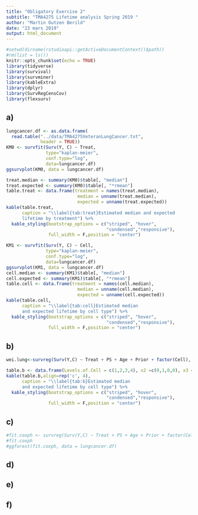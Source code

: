 ```yaml
---
title: "Obligatory Exercise 2"
subtitle: "TMA4275 Lifetime analysis Spring 2019 "
author: "Martin Outzen Berild"
date: "23 mars 2019"
output: html_document
---
```


```r
#setwd(dirname(rstudioapi::getActiveDocumentContext()$path))
#rm(list = ls())
knitr::opts_chunk$set(echo = TRUE)
library(tidyverse)
library(survival)
library(survminer)
library(kableExtra)
library(dplyr)
library(SurvRegCensCov)
library(flexsurv)
```
## a)
```r
lungcancer.df <- as.data.frame(
  read.table("../data/TMA4275VeteranLungCancer.txt", 
             header = TRUE))
KM0 <- survfit(Surv(Y, C) ~ Treat,  
               type="kaplan-meier", 
               conf.type="log", 
               data=lungcancer.df)
ggsurvplot(KM0, data = lungcancer.df)

treat.median <- summary(KM0)$table[, "median"]
treat.expected <- summary(KM0)$table[, "*rmean"]
table.treat <- data.frame(treatment = names(treat.median),
                           median = unname(treat.median),
                           expected = unname(treat.expected))
kable(table.treat,
      caption = "\\label{tab:treat}Estimated median and expected 
      lifetime by treatment") %>% 
  kable_styling(bootstrap_options = c("striped", "hover", 
                                      "condensed","responsive"),
                full_width = F,position = "center")
```
```r
KM1 <- survfit(Surv(Y, C) ~ Cell,  
               type="kaplan-meier", 
               conf.type="log", 
               data=lungcancer.df)
ggsurvplot(KM1, data = lungcancer.df)
cell.median <- summary(KM1)$table[, "median"]
cell.expected <- summary(KM1)$table[, "*rmean"]
table.cell <- data.frame(treatment = names(cell.median),
                           median = unname(cell.median),
                           expected = unname(cell.expected))
kable(table.cell,
      caption = "\\label{tab:cell}Estimated median 
      and expected lifetime by cell type") %>% 
  kable_styling(bootstrap_options = c("striped", "hover",
                                      "condensed","responsive"),
                full_width = F,position = "center")
```
## b)

```r
wei.lung<-survreg(Surv(Y,C) ~ Treat + PS + Age + Prior + factor(Cell), data = lungcancer.df, dist = "weibull")
```

```r
table.b <- data.frame(Levels.of.Cell = c(1,2,3,4), x2 =c(0,1,0,0), x3 = c(0,0,1,0), x4 = c(0,0,0,1))
kable(table.b,align=rep('c', 4),
      caption = "\\label{tab:b}Estimated median 
      and expected lifetime by cell type") %>% 
  kable_styling(bootstrap_options = c("striped", "hover",
                                      "condensed","responsive"),
                full_width = F,position = "center")
```
## c)
```r
#fit.coxph <- survreg(Surv(Y,C) ~ Treat + PS + Age + Prior + factor(Cell), data = lungcancer.df, dist = "weibull")
#fit.coxph
#ggforest(fit.coxph, data = lungcancer.df)
```

## d)

## e)

## f)

